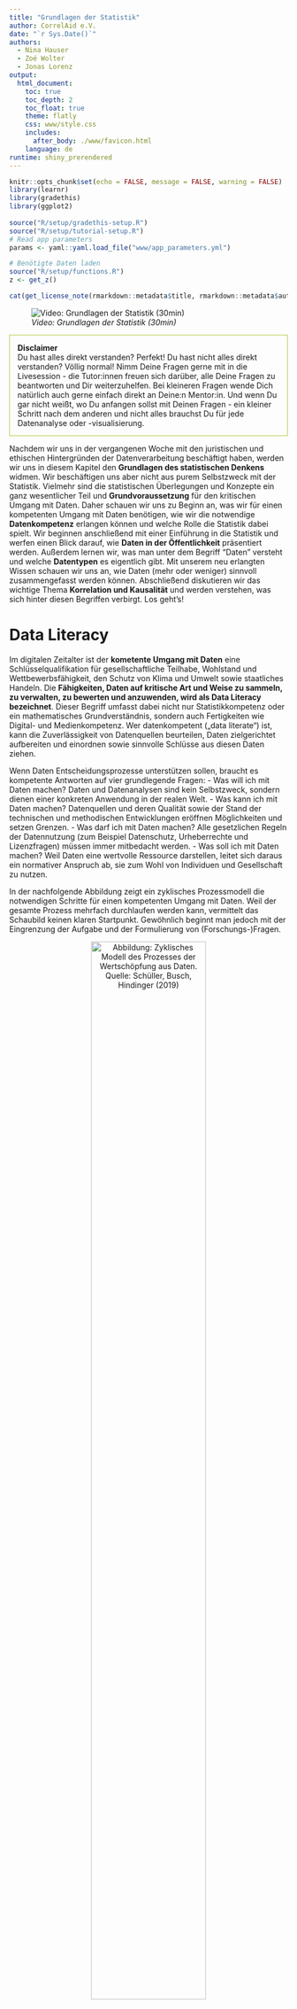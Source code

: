 ```yaml
---
title: "Grundlagen der Statistik"
author: CorrelAid e.V.
date: "`r Sys.Date()`"
authors:
  - Nina Hauser
  - Zoé Wolter
  - Jonas Lorenz
output: 
  html_document:
    toc: true
    toc_depth: 2
    toc_float: true
    theme: flatly
    css: www/style.css
    includes:
      after_body: ./www/favicon.html
    language: de
runtime: shiny_prerendered
---
```


```r
knitr::opts_chunk$set(echo = FALSE, message = FALSE, warning = FALSE)
library(learnr)
library(gradethis)
library(ggplot2)
 
source("R/setup/gradethis-setup.R")
source("R/setup/tutorial-setup.R")
# Read app parameters
params <- yaml::yaml.load_file("www/app_parameters.yml")

# Benötigte Daten laden
source("R/setup/functions.R")
z <- get_z()
```

```r
cat(get_license_note(rmarkdown::metadata$title, rmarkdown::metadata$authors))
```

![*Video: Grundlagen der Statistik (30min)*](https://youtu.be/ASL2IihMtl0)

<p style="border-width:1px; border-style:solid; border-color:#acc940; padding: 1em;">
  **Disclaimer** <br>
  Du hast alles direkt verstanden? Perfekt!
  Du hast nicht alles direkt verstanden? Völlig normal! Nimm Deine Fragen gerne mit in die Livesession - die Tutor:innen freuen sich darüber, alle Deine Fragen zu beantworten und Dir weiterzuhelfen. Bei kleineren Fragen wende Dich natürlich auch gerne einfach direkt an Deine:n Mentor:in. Und wenn Du gar nicht weißt, wo Du anfangen sollst mit Deinen Fragen - ein kleiner Schritt nach dem anderen und nicht alles brauchst Du für jede Datenanalyse oder -visualisierung. 
</p>

Nachdem wir uns in der vergangenen Woche mit den juristischen und ethischen Hintergründen der Datenverarbeitung beschäftigt haben, werden wir uns in diesem Kapitel den **Grundlagen des statistischen Denkens** widmen.
Wir beschäftigen uns aber nicht aus purem Selbstzweck mit der Statistik. Vielmehr sind die statistischen Überlegungen und Konzepte ein ganz wesentlicher Teil und **Grundvoraussetzung** für den kritischen Umgang mit Daten. Daher schauen wir uns zu Beginn an, was wir für einen kompetenten Umgang mit Daten benötigen, wie wir die notwendige **Datenkompetenz** erlangen können und welche Rolle die Statistik dabei spielt. Wir beginnen anschließend mit einer Einführung in die Statistik und werfen einen Blick darauf, wie **Daten in der Öffentlichkeit** präsentiert werden. 
Außerdem lernen wir, was man unter dem Begriff "Daten" versteht und welche **Datentypen** es eigentlich gibt. Mit unserem neu erlangten Wissen schauen wir uns an, wie Daten (mehr oder weniger) sinnvoll zusammengefasst werden können. Abschließend diskutieren wir das wichtige Thema **Korrelation und Kausalität** und werden verstehen, was sich hinter diesen Begriffen verbirgt.
Los geht's!

# **Data Literacy**

Im digitalen Zeitalter ist der **kometente Umgang mit Daten** eine Schlüsselqualifikation für gesellschaftliche Teilhabe, Wohlstand und Wettbewerbsfähigkeit, den Schutz von Klima und Umwelt sowie staatliches Handeln. Die **Fähigkeiten, Daten auf kritische Art und Weise zu sammeln, zu verwalten, zu bewerten und anzuwenden, wird als Data Literacy bezeichnet**. Dieser Begriff umfasst dabei nicht nur Statistikkompetenz oder ein mathematisches Grundverständnis, sondern auch Fertigkeiten wie Digital- und Medienkompetenz. Wer datenkompetent („data literate“) ist, kann die Zuverlässigkeit von Datenquellen beurteilen, Daten zielgerichtet aufbereiten und einordnen sowie sinnvolle Schlüsse aus diesen Daten ziehen.

Wenn Daten Entscheidungsprozesse unterstützen sollen, braucht es kompetente Antworten auf vier grundlegende Fragen:
  - Was will ich mit Daten machen? Daten und Datenanalysen sind kein Selbstzweck, sondern dienen einer konkreten Anwendung in der realen Welt.
  - Was kann ich mit Daten machen? Datenquellen und deren Qualität sowie der Stand der technischen und methodischen Entwicklungen eröffnen  Möglichkeiten und setzen Grenzen.
  - Was darf ich mit Daten machen? Alle gesetzlichen Regeln der Datennutzung (zum Beispiel Datenschutz, Urheberrechte und Lizenzfragen) müssen immer mitbedacht werden.
  - Was soll ich mit Daten machen? Weil Daten eine wertvolle Ressource darstellen, leitet sich daraus ein normativer Anspruch ab, sie zum Wohl von Individuen und Gesellschaft zu nutzen.

In der nachfolgende Abbildung zeigt ein zyklisches Prozessmodell die notwendigen Schritte für einen kompetenten Umgang mit Daten. Weil der gesamte Prozess mehrfach durchlaufen werden kann, vermittelt das Schaubild keinen klaren Startpunkt. Gewöhnlich beginnt man jedoch mit der Eingrenzung der Aufgabe und der Formulierung von (Forschungs-)Fragen.

<p>
<center>
![**Abbildung**: Zyklisches Modell des Prozesses der Wertschöpfung aus Daten. Quelle: Schüller, Busch, Hindinger (2019)](https://github.com/CorrelAid/lernplattform/blob/main/abbildungen/08_grundlagen-der-statistik/Zyklisches_Modell.png?raw=true){#id .class width=70% height=70%}
</center>
</p>

Die Statistik ist dabei an fast allen Schritten beteiligt:
  - Planung der Datenerhebung (Messung): Statistische Überlegungen entscheiden darüber, welche Daten in welchen Einheiten erhoben werden sollen.
  - Durchführung der Datenerhebung: Das Wissen über statistische Verteilungen bestimmter Merkmale innerhalb einer Gesellschaft (z.B. Altersverteilungen, etc.) ist bei der Auswahl der Stichprobe von großer Bedeutung und hilft, Messfehler und Verzerrungen zu vermeiden bzw. zu minimieren.
  - Datenanalyse: Statistischer Berechnungen helfen dabei, Muster und Auffälligkeiten in den Daten zu finden.
  - Interpretation der Daten: Mithilfe statistischer Modelle können gefundene Zusammenhänge überprüft und bewertet werden.
  - Entscheidungsfindung: Mithilfe der statistischen Bewertungen können auf Basis der erhobenen Daten wissenschaftlich fundierte Entscheidungen getroffen werden.

Wie wir sehen, ist eine grundlegende Datenkompetenz also von enormer Bedeutung. Deshalb wollen wir uns näher mit den Grundlagen der Statistik beschäftigen und tun dies so praxisnah und anwendungsorientiert wie möglich zu gestalten, indem wir uns auf die Grundlagen fokussieren, die Ihr beim Umgang mit Euren eigenen Daten und Datensätzen direkt angewenden könnt!

# **Einführung in die Statistik**

Die Statistik ist eine Wissenschaft, die alle Lebensbereiche durchdringt. Wir alle sind täglich einer Fülle von Daten und Visualisierungen von Daten ausgesetzt, die uns über die verschiedene Kanäle erreichen. Im Internet kann man gezielt nach Daten aller Art suchen, z.B. nach statistischen Informationen zu Migrationsströmen oder zur Kursentwicklung von Kryptowährungen. Zugleich wird die Online-Präsentation von Daten immer benutzerfreundlicher. Dies gilt insbesondere für Daten der amtlichen Statistik – wie das folgende Beispiel einer [interaktiven Präsentation der Bevölkerungsvorausberechnung](https://service.destatis.de/bevoelkerungspyramide/){target="_blank"} für Deutschland des Statistischen Bundesamts (Destatis) zeigt.

![**Video:** von6auf1 - "Statistische Daten - Merkmalsträger, Merkmalsausprägung ..." (3min)](https://youtu.be/fmpxGo1JJiE?si=5_Wu79t3LVA9gmLF)(04.11.2015, abgerufen August 2024)

In der Statistik nennt man die Objekte, auf die sich eine statistische Untersuchung bezieht, **statistische Einheiten oder Merkmalsträger:innen**. An diesen Merkmalsträger:innen werden die Daten also erhoben. Die Menge aller (zur Beantwortung einer Fragestellung relavanten) Merkmalsträger:innen bildet eine **Grundgesamtheit (auch: Population)**. Diese muss klar definiert und als solche von anderen Personengruppen abgegrenzt sein. Als **Merkmale (auch: Variablen)** werden dabei die Eigenschaften der Merkmalsträger:innen bezeichnet. Unter dem Begriff der **Merkmalsausprägungen** werden dabei alle möglichen Werte gefasst, die ein Merkmal annehmen kann. Da sich in der Realität selten alle Personen der Grundgesamtheit erreichen lassen, wählt man nach einem **Auswahlverfahren (engl. Sampling)** eine Teilmenge aus, die sogenannte **Stichprobe**.

<div style="border-width:1px; border-style:solid; border-color:#acc940; padding: 1em;">
<p style="color:#acc940;"><b>Beispiele:  Statistische Grundbegriffe</b></p>

Eine Grundgesamtheit ist z.B. definiert durch

- alle Personen, die am 1. Mai 2023 in Berlin ihren Erstwohnsitz hatten;
- Studierende einer Universität zu Beginn des Wintersemesters 2023, über die man via Internetbefragung Informationen gewinnen will;

Die statistischen Einheiten werden hier repräsentiert durch

- jede Person mit Erstwohnsitz in Berlin am 1. Mai 2023;
- alle zum Wintersemester 2023 eingeschriebenen Studierenden;

Interessierende Merkmale und Merkmalsausprägungen können hier sein

- der Familienstand der Person, etwa mit den Ausprägung „single“, "verheiratet", "geschieden"; 
- das Alter der Studierenden, erfasst z.B. in Form von Altersklassen;
</div>

Die folgende Abbildung verdeutlicht noch einmal den Zusammenhang zwischen Population und Stichprobe.

<p>
<center>
![**Abbildung**: Population und Stichprobe. Quelle: <https://systats.github.io/linear_model/basics.html>](https://systats.github.io/linear_model/images/pop/population.png){#id .class width=70% height=70%}
</center>
</p>

## **Aufgaben und Teilbereiche der Statistik**

Für Statistiker:innen ist der Begriff „Statistik“ nicht eindeutig definiert. Einerseits verstehen sie darunter ihre **Wissenschaft als Ganzes**, andererseits verwenden sie den Begriff aber auch für sogenannte **statistische Kenngrößen**, die sich aus den Daten ableiten (z.B. den Mittelwert). Wir verstehen im Rahmen dieses Kurses **„Statistik“ im Sinne von „Wissenschaft“**, die sich mit der Sammlung, Analyse, Interpretation, Präsentation und Organisation von Daten befasst. Die damit verbundenen Methoden und Werkzeuge nutzen wir, um große Mengen an Informationen systematisch zu untersuchen und daraus nützliche Erkenntnisse zu gewinnen.

Innerhalb der Statistik lassen sich die beschreibende und die schließende Statistik unterscheiden. 
Die **beschreibende (auch: deskriptive) Statistik** umfasst numerische und grafische Verfahren zur Charakterisierung und Präsentation von Daten. 
  - Ziel: Zusammenfassung der, in den Daten enthaltenen, statistischen Informationen.
  - Methoden: Reduktion zu wenigen Kenngrößen, bei möglichst minimalem Informationsverlust. 

Aus der beschreibenden Statistik hat sich die **explorative Datenanalyse** entwickelt, die noch ohne Einsatz von (mathematischen) Modellen, sondern auf Basis rechenintensiver Verfahren nach auffälligen Mustern und Strukturen in Datenbeständen sucht.
  - Bsp.: Routinemäßige Kontroll der täglichen Scannerdaten eines Lebensmittelkonzerns nach Auffälligkeiten ohne konkrete Hypothese.
  - Ziel: Entdeckung von Trends im Kaufverhalten der Kund:innen und rechtzeitige Organisation der Bestellungen.

Die **schließende (auch: induktive) Statistik** leitet aus Stichprobendaten Aussagen ab, die über die jeweilige Stichprobe hinausgehen und sich auf eine umfassendere Grundgesamtheit beziehen. Sie sei aber nur der Vollständigkeit halber genannt und wird uns heute nicht weiter beschäftigen. Für diesen Kurs wollen wir uns nämlich in erster Linie auf den Zweig der **beschreibenden Statistik** konzentrieren. Um einen ersten Einblick in die Arbeit von Statistiker:innen zu bekommen, wollen wir einige Pressemitteilungen des Statistischen Bundesamts (Destatis) näher ansehen. Diese Pressemitteilungen sind typische Beispiele für die Veröffentlichungen von statistischen Ämtern und zeigen, wie Daten in der Öffentlichkeit präsentiert werden.
Achtet auf die Kommunikation sowie die verschiedenen Darstellungsarten. Welches Wissen bzw. welche Fähigkeiten werden bei den Betrachter:innen vorausgesetzt? Welche Informationen werden vermittelt? Findet ihr die Grafiken geeignet, um die Informationen zu vermitteln?

### **Pressemitteilungen**

-> drei umweltbezogene Pressemitteilungen inkl. Fragen

# **Was sind Daten?**

Nachdem wir uns mithilfe der Pressemitteilungen bereits ein erstes Mal mit Daten und Datenvisualisierungen auseinandergesetzt haben, ist es nun an der Zeit, dass wir einmal genau festlegen, was wir mit Daten eigentlich meinen. Was also sind eigentlich Informationen und Daten?

Eine **Information** ist abgeleitetes Wissen, welches wir Anderen vermitteln und aufbewahren wollen. Die können wir unter anderem durch die Wahl einer geeigneten **Kodierung** erreichen. Diese kodierten Informationen bezeichnen wir wiederum als **Daten**. Da ein und dieselbe Information auf unterschiedliche Art und Weise kodiert werden kann (verschiedene Einheiten, verschiedene Skalen usw.), kann ein und dieselbe Information auch mit unterschiedlichen Daten ausgedrückt werden. Allerdings müssen wir darauf achten, dass wir die Kodierung so verständlich wie möglich gestalten - denn was bringen uns die Daten, wenn wir die darin enthaltenen Informationen nicht verwerten können?

Stellen wir uns einmal eine gewöhnliche Tabelle vor, so enthält diese kodierte Informationen und somit Daten. Eine solche Tabelle mit Daten nennen wir daher auch einen **Datensatz**.
Jede Zeile einer Tabelle bildet eine zusammenhängende **Informationseinheit**, die zu einem bestimmten Zeitpunkt erhoben oder gemessen wurde. Deshalb bezeichnen wir die Zeilen als *Messungen, Beobachtungen, Aufzeichnungen (engl. records), oder Versuche*.

Jede Spalte einer Tabelle repräsentiert eine **Eigenschaft**, die uns interessiert, und die für alle Zeilen auf die gleiche Art und Weise kodiert wird, so dass wir die verschiedenen Messungen leicht vergleichen können. Daher bezeichnen wir die Spalten als *Merkmale, Features, Attribute, Felder, oder Variablen*. Einen Datensatz kann mal also auch beschreiben als eine Sammlung von *N* Beobachtungen mit *Y* Merkmalen oder Variablen. Man spricht in diesem Falle von der **Dimension (auch: Komplexität)** des Datensatzes. 

Ein **Datenpunkt (auch: Datenwert)** ist der Schnittpunkt (= eine Zelle in der Tabelle) zwischen einer Beobachtung und einem Merkmal. Jede Tabelle besitzt eine Kopfzeile (engl. header), die die Merkmale näher beschreibt.

Die nachfolgende Abbildung stellt alle Begriffe dieses Abschnittes noch einmal übersichtlich zusammen.

<p>
<center>
![**Abbildung**: Grundbegriffe für den Umgang mit tabellarischen Datensätzen. Quelle: Eigene Darstellung.](https://github.com/CorrelAid/lernplattform/blob/main/abbildungen/08_grundlagen-der-statistik/Datensatz.png?raw=true){#id .class width=100%}
</center>
</p>

```r
quiz(caption = "Fragen zu tabellarischen Daten",
  question("Wie viele Merkmale hat der Datensatz aus der Abbildung?",
    answer("2"),
    answer("3", correct = TRUE),
    answer("4"),
    answer("5"),
    correct = "Richtig. Der Datensatz hat 3 Merkmale: 'Name', 'Alter' und 'Reaktionszeit'. 'Index' ist kein Merkmal im eigentlichen Sinne, da es automatisch für uns erzeugt wird.",
    incorrect = "Leider falsch. Zähle nochmal die Spalten in der Tabelle. Ist 'Index' ein Merkmal, dass wir messen würden?",
    allow_retry = TRUE,
    try_again_button = "Nochmal versuchen"
    ),
  
  question("Wie viele Beobachtungen hat der Datensatz aus der Abbildung?",
    answer("2"),
    answer("3"),
    answer("4", correct = TRUE),
    answer("5"),
    correct = "Richtig. Der Datensatz zeigt vier Beobachtungen, da es vier Zeilen mit befüllten Werten gibt und jede Zeile ist eine Beobachtung/Messung.",
    incorrect = "Leider falsch. Zähle nochmal die Zeilen in der Tabelle.",
    allow_retry = TRUE,
    try_again_button = "Nochmal versuchen"
    ),
  
  question("Wie lauten die Dimensionen des Datensatzes aus der Abbildung?",
    answer("4x4"),
    answer("4x3", correct = TRUE),
    answer("3x4"),
    answer("3x3"),
    correct = sprintf("Richtig. Die Dimension eines Datensatzes wird angegeben als Anzahl Zeilen $\\times$ Anzahl Spalten, daher ist die richtige Antwort $4 \\times 3$"),
    incorrect = "Leider falsch. Die Dimension eines Datensatzes wird angegeben als Anzahl Zeilen $\\times$ Anzahl Spalten.",
    allow_retry = TRUE,
    try_again_button = "Nochmal versuchen"
    )
)
```

## **Datentypen**

Je nach Kodierung der Daten unterscheiden wir verschiedene Datentypen. **Numerische** und **kategorische** Daten bilden dabei die beiden wichtigsten Datentypen. Auf der einen Seite werden Daten in Form von Zahlen (und ggf. Einheiten) ausgedrückt - man spricht dann von numerischen Daten. Diese können wiederum in zwei Hauptkategorien unterteilt werden: 

  - **Kontinuierliche Daten** können jede Zahl innerhalb eines bestimmten Bereichs annehmen, wodurch sie eine grundsätzlich nicht zählbare Menge von Werten darstellen. Das heißt, dass es immer noch einen Wert zwischen zwei beliebigen Werten gibt. 
Beispiele für diesen Datentyp sind Wetterdaten wie die Menge an Niederschlag oder die Außentemperatur. Die Außentemperatur kann beispielsweise mit beliebiger Genauigkeit angegeben werden: 29 °C, 28,6 °C, oder 28,6425 °C.
  - **Diskrete Daten** sind im Gegensatz dazu auf ganze Zahlen beschränkt, womit sie eine abzählbare Menge von Werten darstellen. 
Beispiele für diesen Datentyp sind die Anzahl der Kinder in einer Familie oder die Anzahl der Tore in einem Fußballspiel. Man kann 0,1,2 oder mehr Kinder haben, aber nicht 1,28 Kinder.

-> Grafik: Numerische Datentypen.

Auf der anderen Seite gibt es Daten, die mithilfe von Worten und Symbolen ausgedrückt werden - die sogenannten kategorischen Daten. Allerdings gibt es auch kategorische Daten, die trotz ihres numerischen Charakters nur sinnvoll als kategorische Daten interpretiert werden können (z.B. Postleitzahlen).
Wie die numerischen Daten, können auch die kategorischen Daten in zwei Hauptkategorien unterteilt werden:

  - **Ordinale Daten** sind Daten bei denen die Werte eine natürliche Reihenfolge haben, aber die Abstände zwischen den Werten nicht notwendigerweise gleich sind. Ein Beispiel wären Schulnoten, bei denen die Note 1 besser ist als die Note 2, aber der Unterschied zwischen den beiden Noten nicht genau quantifizierbar ist. Diese Daten erlauben Vergleiche wie größer/kleiner, aber keine präzisen Berechnungen von Differenzen. Umfragen nutzen Ordinaldaten, wenn sie nach eurer Erfahrung oder Zustimmung auf einer Skala von 1-10 fragen. Die Werte sehen zwar wie diskrete Daten aus, aber es ist nicht möglich oder sinnvoll, den Abstand zwischen zwei Werten zu interpretieren - man kann schließlich nicht sagen, dass ob Abstand zwischen einer 9 und 10 in einer Umfrage identisch ist mit dem Abstand zwischen einer 0 und einer 1. Ordinaldaten müssen allerdings auch nicht mit Zahlen kodiert sein (s. Kleidergrößen: S, M, L, ...).
  - **Nominale Daten** sind qualitative Daten, die in Kategorien eingeteilt werden, ohne dass eine natürliche Reihenfolge zwischen den Kategorien besteht. Ein Beispiel sind Farben (z.B. Rot, Blau, Grün) oder Geschlechter (männlich, weiblich), bei denen keine Rangfolge oder Vergleichbarkeit hinsichtlich größer oder kleiner besteht. Nominale Daten dienen der Klassifizierung, aber arithmetische Operationen sind nicht sinnvoll.

-> Grafik: Kategorische Datentypen.

## **Skalenniveaus**

Die Unterscheidung der Datentypen wird mithilfe sogenannter **Skalenniveaus** vorgenommen. Warum sind diese sogenannten Skalenniveaus wichtig für uns? 
Das Skalenniveau unserer Daten **bestimmt, welche statistischen Methoden angewendet werden können**. So können beispielsweise Mittelwerte nur für kontinuierliche numerische Daten sinnvoll berechnet werden (man denke an den Notenspiegel aus der Schule, bei dem die Durchschnittsnote wenig sinnvoll ist, wenn Noten selbst diskrete Werte darstellen). Nominale kategorische Daten hingegen lassen sich nur sinnvoll über Häufigkeiten zusammenfassen, mehr kann man mit ihnen nicht anstellen.

```r
quiz(caption = "Fragen zu Datentypen",
  question("Welches Merkmal hat einen kategorischen Datentyp im Datensatz aus der Abbildung?",
    answer("Name", correct = TRUE),
    answer("Alter"),
    answer("Reaktionszeit"),
    correct = "Richtig. Das Merkmal 'Name' enthält Text und ist daher eine klassische (nominale) kategorische Variable.",
    incorrect = "Leider falsch. Kategorische Daten sind oftmals als Text oder Symbole kodiert.",
    allow_retry = TRUE,
    try_again_button = "Nochmal versuchen"
    ),
  
  question("Welches Merkmal hat einen diskreten numerischen Datentyp im Datensatz aus der Abbildung?",
    answer("Name"),
    answer("Alter", correct = TRUE),
    answer("Reaktionszeit"),
    correct = "Richtig. Das Merkmal 'Alter' ist klassischerweise eine diskrete numerische Variable, weil wir das Alter für gewöhnlich in ganzen Jahren (oder Tage/Monaten) angeben.",
    incorrect = "Leider falsch. Diskrete numerische Daten sind als ganze Zahlen kodiert.",
    allow_retry = TRUE,
    try_again_button = "Nochmal versuchen"
    ),
  
  question("Welches Merkmal hat einen kontinuierlichen numerischen Datentyp im Datensatz aus der Abbildung?",
    answer("Name"),
    answer("Alter"),
    answer("Reaktionszeit", correct=TRUE),
    correct = "Richtig. Das Merkmal 'Reaktionszeit' wird in Sekunden gemessen und kann daher jeden beliebigen Wert annehmen und ist letztendlich nur durch die Genauigkeit der Messung begrenzt.",
    incorrect = "Leider falsch. Kontinuierliche numerische Daten sind oftmals mit Kommazahlen kodiert.",
    allow_retry = TRUE,
    try_again_button = "Nochmal versuchen"
  )
)
```

Jetzt, wo wir uns mit den Grundlagen von Daten auskennen, können wir zur eigentlichen Statistik kommen.

# **Einführung in die deskriptive Statistik**<sup><a href="#section-quelle-3">3</a></sub>

Die **Herausarbeitung wesentlicher Charakteristika von Häufigkeitsverteilungen** ist ein grundlegendes Ziel der deskriptiven Statistik (acuh: beschreibende Statistik). Dies geschieht in der Regel mithilfe von **Kennzahlen und grafischen Darstellungen**, die Ihr in einer späteren Lektion kennenlernen werdet. Eine Häufigkeitsverteilung ist eine Zusammenfassung der beobachteten Werte einer Variable und gibt an, wie oft die verschiedenen Werte vorkommen. Die Häufigkeit kann dabei pro Merkmalsausprägung oder für Klassen angegeben werden, die mehrere Merkmalsausprägungen zusammenfassen (z.B. Alters- und Einkommensgruppen).

## **Lageparameter**

Mithilfe von Lageparametern kann man die Frage beantowrten, welche der (in der Stichprobe vorkommenden) Werte “typisch” oder “repräsentativ” sind. Aber Vorsicht: Ihr solltet diese Werte nicht überinterpretieren, schließlich reduzieren sie den gesamten Datensatz auf eine einzige Zahl.

**Modus (auch: Modelwert):** Enspricht dem häufigsten Wert, den eine bestimmte Variable annimmt. Hierzu ermittelt man die häufigste (oder wahrscheinlichste) Beobachtung.

**Median:** Entspricht dem “wahren” Mittelpunkt einer Variable (50 % aller Beobachtungen sind kleiner und 50 % aller Beobachtungen sind größer als der Median). Hierzu ordnet man man alle Beobachtungen in aufsteigender Reihenfolge und bestimmt, welche Beobachtung genau in der Mitte liegt.

**Arithmetisches Mittel:** Enspricht dem Durchschnittswert einer Variable. Hierzu addiert man alle Einzelbeobachtungen und teilt anschließend durch die Anzahl der Beobachtungen.

Dass ein und dieselbe Verteilung (beispielsweise die Erhebung des Einkommens einer Stichprobe) ganz unterschiedliche Lagemaße haben kann, zeigt die folgende Abbildung.

<p>
<center>
![**Abbildung**: Schiefe vs. symmetrische Verteilungen. Quelle: Eigene Darstellung](https://github.com/CorrelAid/lernplattform/blob/main/abbildungen/08_grundlagen-der-statistik/Schiefe_Verteilungen.png?raw=true){#id .class width=100%}
</center>
</p>

```r
quiz(caption = "Frage zu Lageparametern",
  question(sprintf("Gegeben sei die folgende Variable metrischen Messniveaus mit folgenden Ausprägungen: $x = [0, 1, 2, 4, 3, 1, 2]$. Wie lautet der Modus?"),
    answer("0",),
    answer("1", correct = TRUE),
    answer("2", correct = TRUE),
    answer("3"),
    answer("4"),
    correct = "Richtig! Diese Variable besitzt zwei häufigste Werte, 1 und 2.",
    incorrect = "Leider falsch. Der Modus ist der häufigste Wert. Der Modus kann dabei auch mehrere Zahlen umfassen.",
    allow_retry = TRUE,
    try_again_button = "Nochmal versuchen"
    ),
  
  question(sprintf("Gegeben sei die folgende Variable metrischen Messniveaus mit folgenden Ausprägungen: $x = [0, 1, 2, 4, 3, 1, 2]$. Wie lautet der Median?"),
    answer("0",),
    answer("1"),
    answer("2", correct = TRUE),
    answer("3"),
    answer("4"),
    correct = "Richtig! Der Median lautet 2. Wenn wir die Werte sortieren, erhalten wir die Reihenfolge 0, 1, 1, 2, 2, 3, 4. Wir haben 7 Messwerte und der mittlere Wert ist der Wert an der Stelle 4, also der Messwert 2.",
    incorrect = "Leider falsch. Der Median ist der mittlere Wert der geordneten Messreihe.",
    allow_retry = TRUE,
    try_again_button = "Nochmal versuchen"
    ),
  
  question(sprintf("Gegeben sei die folgende Variable metrischen Messniveaus mit folgenden Ausprägungen: $x = [0, 1, 2, 4, 3, 1, 2]$. Wie lautet der Mittelwert?"),
    answer("0",),
    answer("1"),
    answer("2"),
    answer("3"),
    answer("4"),
    answer("1,86", correct = TRUE),
    correct = sprintf("Richtig! Der Mittelwert lautet 1,86. Dazu müssen zuerst alle Werte aufaddiert werden (=13), um anschließend durch die Anzahl der Messwerte (=7) geteilt zu werden. Wie wir sehen, ist der Mittelwert kein Wert, der in der Messung selber vorkommt, sondern ein fiktiver Wert."),
    incorrect = "Leider falsch. Der Mittelwert ist die Summe aller Messwerte, geteilt durch die Anzahl der Messwerte.",
    allow_retry = TRUE,
    try_again_button = "Nochmal versuchen"
    ),
  
  question("Warum sind schiefe Verteilungen problematisch?",
    answer("Eine Idee", correct = TRUE),
    answer("Keine Idee"),
    correct = "Schiefe Verteilungen sind problematisch, weil viele statistische Modelle und Berechnungen von einer symmetrischen Verteilung ausgehen, insbesondere davon, dass die Werte gleichmäßig um den Mittelwert herum verteilt sind. Ist eine Verteilung besonders 'schief', so hat sie entweder einen langen Schwanz (engl. tail) auf der linken oder rechten Seite, d.h., ganz viele Werte mit besonders kleinen oder großen Werten. Alleine schon der Mittelwert ist für solche Verteilungen problematisch, weil er nicht mehr wirklich repräsentativ ist (siehe Abbildung). Er befindet sich viel näher an den wenigen Extremwerten als am Großteil der Werte. Mithilfe von Transformationen kann man manchmal eine solche Verteilung wieder 'normalisieren', z.B. mithilfe des Logarithmus'.",
    incorrect = "Macht nichts, einfach die andere Option wählen ;). Stell dir eine Gehaltsverteilung wie die obige in der Grafik vor: Welchen Wert würdest du für das durchschnittliche Gehalt nennen? Den Mittelwert oder den Median? Warum?",
    allow_retry = TRUE,
    try_again_button = "Nochmal versuchen"
    )
)
```

## **Streuungsparameter** 

Streuungsparameter beschreiben das Ausmaß der **Streuung der Daten** innerhalb des Datensatzes oder um einen Lageparameter herum. So gibt beispielsweise die Standardabweichung einer Variable an, wie weit im Mittel die einzelnen Beobachtungen vom Mittelwert dieser Variable entfernt sind.

**Standardabweichung (auch: mittlere Abweichung)**: Ein standardisiertes Maß für die Streuung der einzelnen Beobachtungen vom Mittelwert einer Variable. Angabe in der selben Maßeinheit wie die Variable.

**Varianz**: Entspricht der quadrierten Standdardabweichung.

**Spannweite (auch: Range)**: Entspricht der Differenz zwischen dem kleinsten Wert (**Minimum**) und dem größten Wert (**Maximumg**) einer Variable.

**p-Quantil**: Entspricht dem Wert, für den mindestens $p\cdot 100 \%$ der Beobachtungen kleiner oder gleich diesem Wert sind. Das 25%-Quantil ($p=25$) ist also der Wert, für den 25 % aller beobachteten Werte kleiner oder gleich diesem Wert sind.

**Interquartilsabstand (IQR)**: Entspricht dem Abstand zwischen dem 75%-Quantil und dem 25%-Quantil und kennzeichnet dementsprechend den Wertebereich, in dem die mittleren 50 % der beobachteten Daten liegen.

In der nachfolgenden Abbildung wird verdeutlicht, wie der Median sowie das 25%-Quantil und 75%-Quantil für eine beispielhafte Messreihe ermittelt werden können.

<p>
<center>
![**Abbildung**: Bestimmung und Bedeutung von p-Quantilen. Quelle: Eigene Darstellung](https://github.com/CorrelAid/lernplattform/blob/main/abbildungen/08_grundlagen-der-statistik/Quantile.png?raw=true){#id .class width=100%}
</center>
</p>

```r
quiz(caption = "Frage zu Streuungsparameter",
  question(sprintf("Gegeben sei die folgende Variable metrischen Messniveaus mit folgenden Ausprägungen: $x = [0, 1, 2, 4, 3, 1, 2]$. Wie lautet die Spannweite?"),
    answer("0",),
    answer("1"),
    answer("2"),
    answer("3"),
    answer("4", correct = TRUE),
    correct = sprintf("Richtig! Der größte Wert ist 4, der kleinste Wert ist 0, daher beträgt die Spannweite $4-0=4$."),
    incorrect = "Leider falsch. Die Spannweite ist der Abstand zwischen dem größten und kleinsten Messweret.",
    allow_retry = TRUE,
    try_again_button = "Nochmal versuchen"
    ),
  
  question("Entspricht ein größerer IQR auch einer größeren Streuung/Varianz um den Median?",
    answer("Ja", correct = TRUE),
    answer("Nein"),
    correct = "Richtig! Für den Mittelwert wäre die Sache nicht ganz so einfach, aber der Median liegt IMMER innerhalb des oberen und unteren Quartils (per Definition), daher bedeutet ein größerer IQR auch, dass die Werte (wenigstens am Rand) weiter vom Median entfert sind als bei einem kleineren IQR. Am Boxplot wird dies in einer späteren Lektion am besten ersichtlich.",
    allow_retry = TRUE,
    try_again_button = "Nochmal versuchen"
    ),
  
  question("Kann der Median durch Ausreißer (besonders große oder kleine Werte) verzerrt/beeinflusst werden?",
    answer("Ja"),
    answer("Nein", correct = TRUE),
    correct = "Richtig! Der Median ergibt sich ja durch den mittleren Wert der geordneten Messreihe, d.h., zuerst werden alle Messwerte sortiert und dann wird der Wert in der Mitte herausgezogen. Dieser verändert sich nicht, wenn die Werte am Anfang der Reihe, oder am Ende, noch weiter ins Extreme verschoben werden. Daher sagt man auch, dass der Median ein robustes Lagemaß ist, da er gegenüber Ausreißern unempfindlich ist. Ganz anders als der Mittelwert, bei dem ja alle Werte durch die Aufsummierung in die Berechnung mit einfließen.",
    allow_retry = TRUE,
    try_again_button = "Nochmal versuchen"
    )
)
```

## **Korrelation und Kausalität**

Es gibt eine weitere statistische Größe, die uns wertvolle Aussagen zu den Daten liefern kann, die aber oftmals voreilig als Ursache einer Beziehung interpretiert wird: die Korrelation. Die **Korrelation** ist ein Maß für den Zusammenhang zwischen zwei Variablen. Die häufigste Art der Korrelation nach **Pearson** misst einen **linearen Zusammenhang** (denke an eine gerade Linie durch die Datenpunkte) zwischen zwei Variablen und kann Werte zwischen $-1$ und $1$ annehmen. 

Bei einer **positiven Korrelation** (Werte nahe $+1$) beobachten wir bei Zunahme einer Variable auch eine gewisse Zunahme in der anderen Variable (Bsp.: größere Häuser erzielen für gewöhnlich einen höheren Verkaufspreis). Bei einer **negativen Korrelation** (Werte nahe $-1$) beobachten wir bei Zunahme einer Variable eine Abnahme in der anderen (Bsp.: schwerere Autos besitzen in der Regel einen höheren Kraftstoffverbrauch und somit eine geringere Reichweite). Bei einer Korrelation nahe $0$ können wir **keinen linearen Zusammenhang** erkennen: Unabhängig unseres Wissens über die eine Variable, können wir keine Vorhersage über die Werte der andere Variable treffen.

Die Korrelation kann zur Interpretation der Daten sehr hilfreich, aber auch sehr trügerisch sein. Die **erste wichtige Grundregel** in Bezug auf Korrelationen ist, dass es **verschiedene Korrelationsmaße** gibt. Einige messen nur einen linearen Zusammenhang (d.h. die Daten müssen mehr oder weniger gut auf einer geraden Linie liegen), andere (Rangkorrelationen) können auch nicht lineare Zusammenhänge erfassen. Das ist wichtig, weil eine Korrelation nahe 0 **nicht** bedeutet, dass kein keinen Zusammenhang vorliegt, sondern oft nur, dass der **Zusammenhang eben nicht linear** ist. Man denke an den Zusammenhang zwischen Alter und der aufgenommenen Nahrungsmenge: Mit zunehmendem Alter steigt für gewöhnlich die Menge an Nahrung, die wir zu uns nehmen, an, bis sie ab einem gewissen Alter wieder zu sinken beginnt, weil der Körper nicht mehr so viel Energie benötigt. 

Die **zweite wichtige Grundregel** lautet: **"Aus Korrelation folgt keine Kausalität"**. Zwei Variablen können sogar sehr stark miteinander korrelieren, ohne dass die eine die andere verursacht oder hervorruft. 
  - **Beispiel 1:** Der Verkauf von Eis und die Anzahl der Haiangriffe im Sommer korreliert stark miteinander. Das bedeutet aber nicht, dass der Verkauf von Eis Haie anlockt, oder dass Opfer von Haiangriffen danach gerne ein Eis essen. Vielmehr gibt es eine sogenannte **Drittvariable**, die beide beeinflusst: die Temperatur. Je wärmer es ist, desto mehr Eis wird verkauft und desto mehr Menschen gehen schwimmen. 
  - **Beispiel 2:** Die Schuhgröße korreliert positiv mit der Lesefähigkeit, aber größere Schuhe machen niemanden klüger. In Wahrheit sind beide über das Alter miteinander verbunden. Beim Alter spricht man daher auch von einer **konfundierenden Variable**. 
Außerdem kann man auch rein [zufällige Korrelationen](https://tylervigen.com/spurious-correlations) finden, die absolut keine sinnvolle Erklärung haben dürften (oder hat unser Käsekonsum vielleicht doch eine Ausrikung auf den Aktienmarkt...?).

# **Und jetzt Ihr!**

Zum Abschluss dieser Lerneinheit dürft ihr nun auch noch einmal Daten interpretieren. Schaut euch dazu bitte die folgende Grafik zu [Militärausgaben im Ländervergleich 2003 - 2017](https://www.hfh-fernstudium.de/statistik-app/daten/militaer.html) an:

-> Umweltbezug!

Die zweite Übung behandelt noch einmal die Korrelation. Öffnet dazu bitte diese [Seite](https://www.hfh-fernstudium.de/statistik-app/korrelation.html):

- Erzeugt Beispiele für eine hohe positive Korrelation ($r > +0.8$) und eine hohe negative Korrelation ($r < -0.8$).
- Wenn ihr ein Beispiel für eine hohe Korrelation erzeugt habt, wechselt auf 'Punkte verschieben' und verändert einen Datenpunkt. Wie ändert sich die Korrelation $r$? Warum?
- Erzeugt Beispiele für eine schwache Korrelation ($|r| < 0.2$).
- Erzeugt nun ein Beispiel für einen Zusammenhang, der mit dem Auge sichtbar ist, aber dennoch laut Berechnung ($r$-Wert) keine oder nur eine geringe Korrelation aufweist. Woran liegt das?

# **Quellen**

- <span id="quelle-1">[1]</span> Data-Literacy-Charta. (n.d.). Stifterverband.org. Retrieved February 14, 2024, from <https://www.stifterverband.org/charta-data-literacy>.
- <span id="quelle-2">[2]</span> Mittag, H.-J., & Schüller, K. (2020). Statistik: Eine Einführung mit interaktiven Elementen. Springer Berlin Heidelberg.
- <span id="quelle-3">[3]</span> Gutman, A. J., & Goldmeier, J. (2022). Werde ein Data Head: Data Science, Machine Learning und Statistik verstehen und datenintensive Jobs meistern.


# **Zusätzliche Ressourcen**

- [Destatis - Statistisches Bundesamt](https://www.destatis.de/DE/Home/_inhalt.html)
- [KI Campus](https://ki-campus.org/)
- [https://systats.github.io/](https://systats.github.io/linear_model/index.html)
- [Werde ein Data Head](https://dpunkt.de/produkt/werde-ein-data-head/)
- [Statistik: Eine Einführung mit interaktiven Elementen.](https://link.springer.com/book/10.1007/978-3-662-61912-4)

<a class="btn btn-primary btn-back-to-main" href=`r params$links$end_session`>Session beenden</a>
